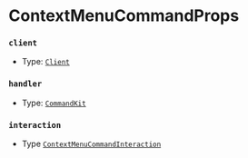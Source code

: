 # ContextMenuCommandProps

### `client`

- Type: [`Client`](https://old.discordjs.dev/#/docs/discord.js/main/class/Client)

### `handler`

- Type: [`CommandKit`](/docs/classes/CommandKit)

### `interaction`

- Type [`ContextMenuCommandInteraction`](https://old.discordjs.dev/#/docs/discord.js/main/class/ContextMenuCommandInteraction)
